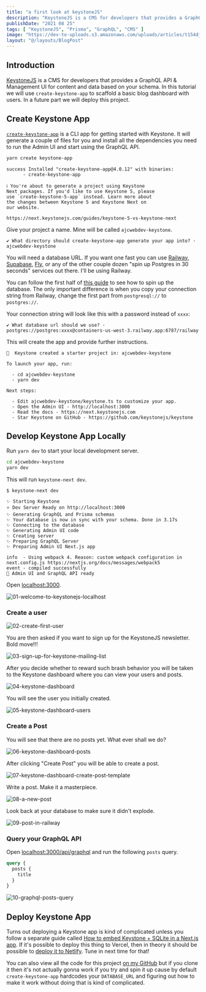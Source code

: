 ```yaml
---
title: "a first look at keystoneJS"
description: "KeystoneJS is a CMS for developers that provides a GraphQL API & Management UI for content and data based on your schema."
publishDate: "2021 08 25"
tags: [ "KeystoneJS", "Prisma", "GraphQL", "CMS" ]
image: "https://dev-to-uploads.s3.amazonaws.com/uploads/articles/t154djw4rn2nk4xs5o59.png"
layout: "@/layouts/BlogPost"
---
```


## Introduction

[KeystoneJS](https://keystonejs.com/) is a CMS for developers that provides a GraphQL API & Management UI for content and data based on your schema. In this tutorial we will use `create-keystone-app` to scaffold a basic blog dashboard with users. In a future part we will deploy this project.

## Create Keystone App

[`create-keystone-app`](https://github.com/keystonejs/create-keystone-app) is a CLI app for getting started with Keystone. It will generate a couple of files for you and install all the dependencies you need to run the Admin UI and start using the GraphQL API.

```bash
yarn create keystone-app
```

```
success Installed "create-keystone-app@4.0.12" with binaries:
      - create-keystone-app

ℹ️ You're about to generate a project using Keystone
Next packages. If you'd like to use Keystone 5, please
use `create-keystone-5-app` instead. Learn more about
the changes between Keystone 5 and Keystone Next on
our website.

https://next.keystonejs.com/guides/keystone-5-vs-keystone-next​
```

Give your project a name. Mine will be called `ajcwebdev-keystone`.

```
✔ What directory should create-keystone-app generate your app into? · ajcwebdev-keystone
```

You will need a database URL. If you want one fast you can use [Railway](https://railway.app/), [Supabase](https://supabase.io/), [Fly](https://fly.io/), or any of the other couple dozen "spin up Postgres in 30 seconds" services out there. I'll be using Railway.

You can follow the first half of [this guide](https://dev.to/ajcwebdev/a-first-look-at-postgraphile-with-railway-1k9d) to see how to spin up the database. The only important difference is when you copy your connection string from Railway, change the first part from `postgresql://` to `postgres://`.

Your connection string will look like this with a password instead of `xxxx`:

```
✔ What database url should we use? · postgres://postgres:xxxx@containers-us-west-3.railway.app:6787/railway
```

This will create the app and provide further instructions.

```
🎉  Keystone created a starter project in: ajcwebdev-keystone

To launch your app, run:

  - cd ajcwebdev-keystone
  - yarn dev

Next steps:

  - Edit ajcwebdev-keystone/keystone.ts to customize your app.
  - Open the Admin UI - ​http://localhost:3000​
  - Read the docs - ​https://next.keystonejs.com​
  - Star Keystone on GitHub - https://github.com/keystonejs/keystone​
```

## Develop Keystone App Locally

Run `yarn dev` to start your local development server.

```bash
cd ajcwebdev-keystone
yarn dev
```

This will run `keystone-next dev`.

```
$ keystone-next dev

✨ Starting Keystone
⭐️ Dev Server Ready on http://localhost:3000
✨ Generating GraphQL and Prisma schemas
✨ Your database is now in sync with your schema. Done in 3.17s
✨ Connecting to the database
✨ Generating Admin UI code
✨ Creating server
✨ Preparing GraphQL Server
✨ Preparing Admin UI Next.js app

info  - Using webpack 4. Reason: custom webpack configuration in next.config.js https://nextjs.org/docs/messages/webpack5
event - compiled successfully
👋 Admin UI and GraphQL API ready
```

Open [localhost:3000](http://localhost:3000).

![01-welcome-to-keystonejs-localhost](https://dev-to-uploads.s3.amazonaws.com/uploads/articles/0jq96e0axkl9t12800hj.png)

### Create a user

![02-create-first-user](https://dev-to-uploads.s3.amazonaws.com/uploads/articles/vrqf1v1ld3k0mvu4wf0c.png)

You are then asked if you want to sign up for the KeystoneJS newsletter. Bold move!!!

![03-sign-up-for-keystone-mailing-list](https://dev-to-uploads.s3.amazonaws.com/uploads/articles/ssogwju2fktos0x5hgz0.png)

After you decide whether to reward such brash behavior you will be taken to the Keystone dashboard where you can view your users and posts.

![04-keystone-dashboard](https://dev-to-uploads.s3.amazonaws.com/uploads/articles/m6ilf2nijrwa7xokwb8f.png)

You will see the user you initially created.

![05-keystone-dashboard-users](https://dev-to-uploads.s3.amazonaws.com/uploads/articles/ubli8yfm6l6dqta0mycc.png)

### Create a Post

You will see that there are no posts yet. What ever shall we do?

![06-keystone-dashboard-posts](https://dev-to-uploads.s3.amazonaws.com/uploads/articles/q2wp4vkyrynrh6wv82e9.png)

After clicking "Create Post" you will be able to create a post.

![07-keystone-dashboard-create-post-template](https://dev-to-uploads.s3.amazonaws.com/uploads/articles/x392bth7vb710agr2x2c.png)

Write a post. Make it a masterpiece.

![08-a-new-post](https://dev-to-uploads.s3.amazonaws.com/uploads/articles/om435cg30kg38oejah5g.png)

Look back at your database to make sure it didn't explode.

![09-post-in-railway](https://dev-to-uploads.s3.amazonaws.com/uploads/articles/g8j1q9un113ke4bguros.png)

### Query your GraphQL API

Open [localhost:3000/api/graphql](http://localhost:3000/api/graphql) and run the following `posts` query.

```graphql
query {
  posts {
    title
  }
}
```

![10-graphql-posts-query](https://dev-to-uploads.s3.amazonaws.com/uploads/articles/g6ze9l44gewfzo1h5nhy.png)

## Deploy Keystone App

Turns out deploying a Keystone app is kind of complicated unless you follow a separate guide called [How to embed Keystone + SQLite in a Next.js app](https://keystonejs.com/docs/walkthroughs/embedded-mode-with-sqlite-nextjs#bonus-deploy-to-vercel). If it's possible to deploy this thing to Vercel, then in theory it should be possible to [deploy it to Netlify](https://www.netlify.com/blog/2020/11/30/how-to-deploy-next.js-sites-to-netlify/). Tune in next time for that!

You can also view all the code for this project [on my GitHub](https://github.com/ajcwebdev/ajcwebdev-keystone) but if you clone it then it's not actually gonna work if you try and spin it up cause by default `create-keystone-app` hardcodes your `DATABASE_URL` and figuring out how to make it work without doing that is kind of complicated.